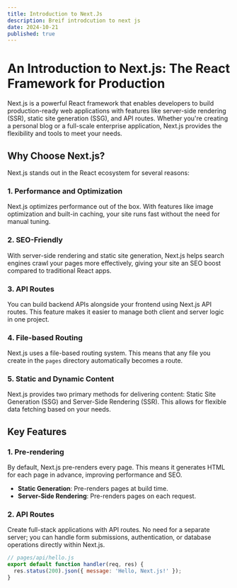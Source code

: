 ```yaml
---
title: Introduction to Next.Js
description: Breif introdcution to next js
date: 2024-10-21
published: true
---
```



# An Introduction to Next.js: The React Framework for Production

Next.js is a powerful React framework that enables developers to build production-ready web applications with features like server-side rendering (SSR), static site generation (SSG), and API routes. Whether you're creating a personal blog or a full-scale enterprise application, Next.js provides the flexibility and tools to meet your needs.

## Why Choose Next.js?

Next.js stands out in the React ecosystem for several reasons:

### 1. **Performance and Optimization**
   Next.js optimizes performance out of the box. With features like image optimization and built-in caching, your site runs fast without the need for manual tuning.

### 2. **SEO-Friendly**
   With server-side rendering and static site generation, Next.js helps search engines crawl your pages more effectively, giving your site an SEO boost compared to traditional React apps.

### 3. **API Routes**
   You can build backend APIs alongside your frontend using Next.js API routes. This feature makes it easier to manage both client and server logic in one project.

### 4. **File-based Routing**
   Next.js uses a file-based routing system. This means that any file you create in the `pages` directory automatically becomes a route.

### 5. **Static and Dynamic Content**
   Next.js provides two primary methods for delivering content: Static Site Generation (SSG) and Server-Side Rendering (SSR). This allows for flexible data fetching based on your needs.

## Key Features

### 1. **Pre-rendering**
   By default, Next.js pre-renders every page. This means it generates HTML for each page in advance, improving performance and SEO.

   - **Static Generation**: Pre-renders pages at build time.
   - **Server-Side Rendering**: Pre-renders pages on each request.

### 2. **API Routes**
   Create full-stack applications with API routes. No need for a separate server; you can handle form submissions, authentication, or database operations directly within Next.js.

```js
// pages/api/hello.js
export default function handler(req, res) {
  res.status(200).json({ message: 'Hello, Next.js!' });
}
